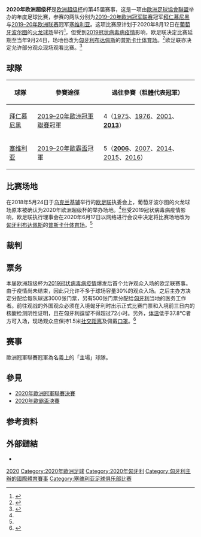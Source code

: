 {{noteTA
|G1=football
|G2=uefa
|G3=bundesliga
}}

{{Infobox football match
| title              = 2020年歐洲超級盃
| image              = [[File:Puskás_Aréna_03.jpg|280px]]
| image_size         = 275
| caption            = 本屆賽事於[[布达佩斯|布达佩斯]]的[[普斯卡什体育场|普斯卡什体育场]]舉行
| team1              = [[拜仁慕尼黑足球俱樂部|拜仁慕尼黑]]
| team1association   = {{flagicon|GER|size=30px}}
| team1score         = 2
| team2              = [[塞维利亚足球俱乐部|塞维利亚]]
| team2association   = {{flagicon|ESP|size=30px}}
| team2score         = 1
| details            = 於[[加時賽|加時賽]]後
| date               = {{Start date|2020|9|24}}
| stadium            = [[普斯卡什体育场|普斯卡什体育场]]
| city               = [[布达佩斯|布达佩斯]]
| man_of_the_match1a = [[托馬斯·穆勒|托馬斯·穆勒]] (拜仁慕尼黑)
| referee            = [[安東尼·泰萊|安東尼·泰萊]] ([[英格蘭足球總會|英格蘭]])
| attendance         = 15,180
| weather            = 部分多雲晚上<br>{{convert|20|°C|°F}}<br>60%[[相對濕度|相對濕度]]
| previous           = [[2019年歐洲超級盃|2019]]
| next               = ''[[2021年歐洲超級盃|2021]]''
}}
'''2020年欧洲超级杯'''是[[欧洲超级杯|欧洲超级杯]]的第45届赛事，这是一项由[[歐洲足球協會聯盟|歐洲足球協會聯盟]]举办的年度足球比赛，参赛的两队分别为[[2019–20年欧洲冠军联赛|2019–20年欧洲冠军联赛]]冠军[[拜仁慕尼黑|拜仁慕尼黑]]与[[2019–20年欧洲联赛|2019–20年欧洲联赛]]冠军[[塞维利亚足球俱乐部|塞维利亚]]。这项比赛原计划于2020年8月12日在[[葡萄牙|葡萄牙]][[波尔图|波尔图]]的[[火龙球场|火龙球场]]举行<ref name="venue">{{cite news|last=|first=|date=24 May 2018|title=Istanbul to host 2020 UEFA Champions League Final|website=UEFA|publisher=Union of European Football Associations|url=https://www.uefa.com/insideuefa/mediaservices/news/0245-0f8e60d11f0f-78765b792753-1000--istanbul-to-host-2020-uefa-champions-league-final/|access-date=2020-08-22|archive-date=2020-08-19|archive-url=https://web.archive.org/web/20200819221734/https://www.uefa.com/insideuefa/mediaservices/news/0245-0f8e60d11f0f-78765b792753-1000--istanbul-to-host-2020-uefa-champions-league-final//|dead-url=no}}</ref>，但受到[[2019冠状病毒病疫情|2019冠状病毒病疫情]]影响，欧足联决定比赛延期至当年9月24日，场地也改为[[匈牙利|匈牙利]][[布达佩斯|布达佩斯]]的[[普斯卡什体育场|普斯卡什体育场]]。<ref name="ExCo 17 June">{{cite news |url=https://www.uefa.com/insideuefa/news/newsid=2642232.html |title=UEFA competitions to resume in August |website=UEFA.com |publisher=UEFA |date=2020-06-17 |access-date=2020-08-22 |language=en |archive-date=2020-08-25 |archive-url=https://web.archive.org/web/20200825183219/https://www.uefa.com/insideuefa/about-uefa/news/025e-0fb6101cfdbf-8b878372d79d-1000--uefa-competitions-to-resume-in-august/?referrer=%2finsideuefa%2fnews%2fnewsid%3d2642232 |dead-url=no }}</ref>欧足联亦决定允许部分观众现场观看比赛。<ref>{{cite news|url=https://www.uefa.com/insideuefa/mediaservices/mediareleases/news/0260-103712e48c82-4059778ef426-1000--uefa-super-cup-to-test-partial-return-of-spectators/|title=UEFA Super Cup to test partial return of spectators|website=UEFA.com|publisher=UEFA|date=2020-08-25|access-date=2020-08-26|language=en|archive-date=2020-12-31|archive-url=https://web.archive.org/web/20201231085042/https://www.uefa.com/insideuefa/mediaservices/mediareleases/news/0260-103712e48c82-4059778ef426-1000--uefa-super-cup-to-test-partial-return-of-spectators/|dead-url=no}}</ref>

== 球隊 ==
{| class="wikitable"
|-
!球隊
!參賽途徑
!過往參賽（粗體代表冠軍）
|-
|{{flagicon|GER}} [[拜仁慕尼黑足球俱樂部|拜仁慕尼黑]]
|[[2019–20年歐洲冠軍聯賽|2019–20年歐洲冠軍聯賽]]冠軍
|4（[[1975年歐洲超級盃|1975]]、[[1976年歐洲超級盃|1976]]、[[2001年歐洲超級盃|2001]]、'''[[2013年歐洲超級盃|2013]]'''）
|-
|{{flagicon|ESP}} [[塞维利亚足球俱乐部|塞维利亚]]
|[[2019–20年歐霸盃|2019–20年歐霸盃]]冠軍
|5（'''[[2006年歐洲超級盃|2006]]'''、[[2007年歐洲超級盃|2007]]、[[2014年歐洲超級盃|2014]]、[[2015年歐洲超級盃|2015]]、[[2016年歐洲超級盃|2016]]）
|}

==比赛场地==
在2018年5月24日于[[乌克兰|乌克兰]][[基辅|基辅]]举行的[[欧足联|欧足联]]执委会上，葡萄牙波尔图的火龙球场原本被确认为2020年欧洲超级杯的举办场地。<ref name="venue"/>但受2019冠状病毒病疫情影响，欧足联执行理事会在2020年6月17日以网络进行会议中决定将比赛场地改为[[匈牙利|匈牙利]][[布达佩斯|布达佩斯]]的[[普斯卡什体育场|普斯卡什体育场]]。<ref name="ExCo 17 June"/>

==裁判==

==票务==
本届欧洲超级杯为[[2019冠状病毒病疫情|2019冠状病毒病疫情]]爆发后首个允许观众入场的欧足联赛事。由于疫情尚未结束，因此只允许不多于球场容量30%的观众入场。之后主办方决定分配给每队球迷3000张门票，另有500张门票分配给[[匈牙利|匈牙利]]当地的医务工作者。前往观战的外国观众必须在入境匈牙利时出示正式比赛门票和入境前三日内的核酸检测阴性证明，且在匈牙利逗留不得超过72小时。另外，[[体温|体温]]低于37.8℃者方可入场，现场观众应保持1.5米[[社交距离|社交距离]]及佩戴[[口罩|口罩]]。<ref>{{cite web |title=Super Cup tickets on sale: apply before Wednesday deadline |url=https://www.uefa.com/uefasupercup/news/0261-1053064aa854-a1592f832670-1000--super-cup-tickets-on-sale/ |website=UEFA |accessdate=2020-09-09 |language=en |date=2020-09-09 |archive-date=2020-10-21 |archive-url=https://web.archive.org/web/20201021125848/https://www.uefa.com/uefasupercup/news/0261-1053064aa854-a1592f832670-1000--super-cup-tickets-on-sale/ |dead-url=no }}</ref>

==赛事==
歐洲冠軍聯賽冠軍為名義上的「主場」球隊。

{{Footballbox
| date         = {{Start date|2020|9|24}}
| event        = 
| round        = 
| time         = 
| timezone     = UTC+2
| team1        = [[拜仁慕尼黑足球俱樂部|拜仁慕尼黑]] {{flagicon|GER}}
| team2        = {{flagicon|ESP}} [[塞维利亚足球俱乐部|塞维利亚]]
| score        = 2–1
| aet          = yes
| goals1       = 
*[[莱昂·戈雷茨卡|哥列斯卡]] {{goal|34}}
*[[查維·馬天尼斯|查維·馬天尼斯]] {{goal|104}}
| goals2       = 
*[[盧卡斯·奧坎波斯|奧甘波斯]] {{goal|13|pen.}}
| stadium      = [[布达佩斯|布达佩斯]]，[[普斯卡什体育场|普斯卡什体育场]]
| attendance   = 15,180
| referee      = [[安東尼·泰萊|安東尼·泰萊]]
| report       = 
| yellowcard1  = 
| yellowcard2  = 
| redcard1     = 
| redcard2     = 
| totalcard1   = 
| totalcard2   = 
| penalties1   = 
| penaltyscore = 
| penalties2   = 
}}

== 參見 ==
*[[2020年歐洲冠軍聯賽決賽|2020年歐洲冠軍聯賽決賽]]
*[[2020年歐霸盃決賽|2020年歐霸盃決賽]]

==参考资料==
{{reflist}}

==外部鏈結==
*{{Official website|https://www.uefa.com/uefasupercup/}}

{{欧洲超级杯}}

{{DEFAULTSORT:Uefa Super Cup 2020}}
[[Category:歐洲超級盃|2020]]
[[Category:2020年歐洲足球|Category:2020年歐洲足球]]
[[Category:2020年匈牙利|Category:2020年匈牙利]]
[[Category:匈牙利主辦的國際體育賽事|Category:匈牙利主辦的國際體育賽事]]
[[Category:塞维利亚足球俱乐部比赛|Category:塞维利亚足球俱乐部比赛]]